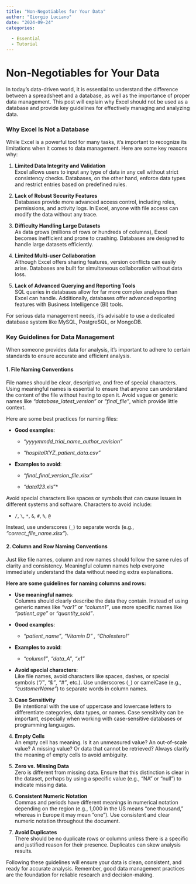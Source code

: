 ```yaml
---
title: "Non-Negotiables for Your Data"
author: "Giorgio Luciano"
date: "2024-09-24"
categories: 
  
  - Essential
  - Tutorial
---
```


# **Non-Negotiables for Your Data**

In today's data-driven world, it is essential to understand the difference between a spreadsheet and a database, as well as the importance of proper data management. This post will explain why Excel should not be used as a database and provide key guidelines for effectively managing and analyzing data.

### Why Excel Is Not a Database

While Excel is a powerful tool for many tasks, it’s important to recognize its limitations when it comes to data management. Here are some key reasons why:

1.  **Limited Data Integrity and Validation**\
    Excel allows users to input any type of data in any cell without strict consistency checks. Databases, on the other hand, enforce data types and restrict entries based on predefined rules.

2.  **Lack of Robust Security Features**\
    Databases provide more advanced access control, including roles, permissions, and activity logs. In Excel, anyone with file access can modify the data without any trace.

3.  **Difficulty Handling Large Datasets**\
    As data grows (millions of rows or hundreds of columns), Excel becomes inefficient and prone to crashing. Databases are designed to handle large datasets efficiently.

4.  **Limited Multi-user Collaboration**\
    Although Excel offers sharing features, version conflicts can easily arise. Databases are built for simultaneous collaboration without data loss.

5.  **Lack of Advanced Querying and Reporting Tools**\
    SQL queries in databases allow for far more complex analyses than Excel can handle. Additionally, databases offer advanced reporting features with Business Intelligence (BI) tools.

For serious data management needs, it’s advisable to use a dedicated database system like MySQL, PostgreSQL, or MongoDB.

### Key Guidelines for Data Management

When someone provides data for analysis, it's important to adhere to certain standards to ensure accurate and efficient analysis.

#### 1. **File Naming Conventions**

File names should be clear, descriptive, and free of special characters. Using meaningful names is essential to ensure that anyone can understand the content of the file without having to open it. Avoid vague or generic names like *"database_latest_version"* or *"final_file"*, which provide little context.

Here are some best practices for naming files:

-   **Good examples**:

    -   *"yyyymmdd_trial_name_author_revision"*

    -   *"hospitalXYZ_patient_data.csv"*

-   **Examples to avoid**:

    -   *"final_final_version_file.xlsx"*

    -   *"data123*.xls"\*

Avoid special characters like spaces or symbols that can cause issues in different systems and software. Characters to avoid include:

-   `/`, `\`, `*`, `&`, `#`, `%`, `@`

Instead, use underscores (`_`) to separate words (e.g., *"correct_file_name.xlsx"*).

#### 2. **Column and Row Naming Conventions**

Just like file names, column and row names should follow the same rules of clarity and consistency. Meaningful column names help everyone immediately understand the data without needing extra explanations.

**Here are some guidelines for naming columns and rows:**

-   **Use meaningful names**:\
    Columns should clearly describe the data they contain. Instead of using generic names like *"var1"* or *"column1"*, use more specific names like *"patient_age"* or *"quantity_sold"*.

-   **Good examples**:

    -   *"patient_name"*, *"Vitamin D" , "Cholesterol"*

-   **Examples to avoid**:

    -   *"column1"*, *"data_A"*, *"x1"*

-   **Avoid special characters**:\
    Like file names, avoid characters like spaces, dashes, or special symbols (*"/"*, *"&"*, *"\#"*, etc.). Use underscores (`_`) or camelCase (e.g., *"customerName"*) to separate words in column names.

3.  **Case Sensitivity**\
    Be intentional with the use of uppercase and lowercase letters to differentiate categories, data types, or names. Case sensitivity can be important, especially when working with case-sensitive databases or programming languages.

4.  **Empty Cells**\
    An empty cell has meaning. Is it an unmeasured value? An out-of-scale value? A missing value? Or data that cannot be retrieved? Always clarify the meaning of empty cells to avoid ambiguity.

5.  **Zero vs. Missing Data**\
    Zero is different from missing data. Ensure that this distinction is clear in the dataset, perhaps by using a specific value (e.g., "NA" or "null") to indicate missing data.

6.  **Consistent Numeric Notation**\
    Commas and periods have different meanings in numerical notation depending on the region (e.g., 1,000 in the US means "one thousand," whereas in Europe it may mean "one"). Use consistent and clear numeric notation throughout the document.

7.  **Avoid Duplicates**\
    There should be no duplicate rows or columns unless there is a specific and justified reason for their presence. Duplicates can skew analysis results.

Following these guidelines will ensure your data is clean, consistent, and ready for accurate analysis. Remember, good data management practices are the foundation for reliable research and decision-making.
